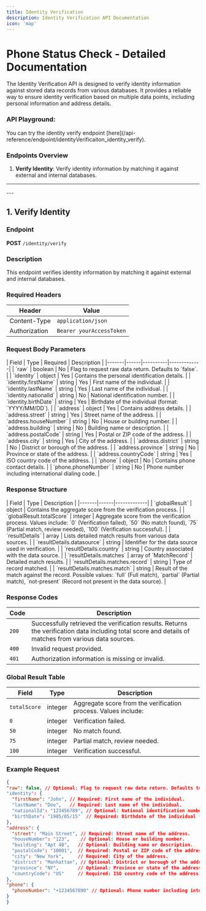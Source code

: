 ```yaml
---
title: Identity Verification
description: Identity Verification API Documentation
icon: 'map'
---
```


# Phone Status Check - Detailed Documentation
The Identity Verification API is designed to verify identity information against stored data records from various databases. It provides a reliable way to ensure identity verification based on multiple data points, including personal information and address details.

### API Playground:
<Tabs>
  <Tab title="/identity/verify">
    You can try the identity verify endpoint [here](/api-reference/endpoint/identityVerificaiton_identity_verify).
  </Tab>
</Tabs>

### Endpoints Overview
1. **Verify Identity**: Verify identity information by matching it against external and internal databases.

---
<Auth/>
---

## 1. Verify Identity
### Endpoint
**POST** `/identity/verify`

### Description
This endpoint verifies identity information by matching it against external and internal databases.

### Required Headers
| Header         | Value |
|---------------|----------------------------|
| Content-Type  | `application/json` |
| Authorization | `Bearer yourAccessToken` |

### Request Body Parameters
<Accordion title="Request Body Parameters">
| Field | Type | Required | Description |
|-------|------|----------|-------------|
| `raw` | boolean | No | Flag to request raw data return. Defaults to `false`. |
| `identity` | object | Yes | Contains the personal identification details. |
| `identity.firstName` | string | Yes | First name of the individual. |
| `identity.lastName` | string | Yes | Last name of the individual. |
| `identity.nationalId` | string | No | National identification number. |
| `identity.birthDate` | string | Yes | Birthdate of the individual (format: `YYYY/MM/DD`). |
| `address` | object | Yes | Contains address details. |
| `address.street` | string | Yes | Street name of the address. |
| `address.houseNumber` | string | No | House or building number. |
| `address.building` | string | No | Building name or description. |
| `address.postalCode` | string | Yes | Postal or ZIP code of the address. |
| `address.city` | string | Yes | City of the address. |
| `address.district` | string | No | District or borough of the address. |
| `address.province` | string | No | Province or state of the address. |
| `address.countryCode` | string | Yes | ISO country code of the address. |
| `phone` | object | No | Contains phone contact details. |
| `phone.phoneNumber` | string | No | Phone number including international dialing code. |
</Accordion>

### Response Structure
<Accordion title="Response Structure">
| Field | Type | Description |
|-------|------|-------------|
| `globalResult` | object | Contains the aggregate score from the verification process. |
| `globalResult.totalScore` | integer | Aggregate score from the verification process. Values include: `0` (Verification failed), `50` (No match found), `75` (Partial match, review needed), `100` (Verification successful). |
| `resultDetails` | array | Lists detailed match results from various data sources. |
| `resultDetails.datasource` | string | Identifier for the data source used in verification. |
| `resultDetails.country` | string | Country associated with the data source. |
| `resultDetails.matches` | array of `MatchRecord` | Detailed match results. |
| `resultDetails.matches.record` | string | Type of record matched. |
| `resultDetails.matches.match` | string | Result of the match against the record. Possible values: `full` (Full match), `partial` (Partial match), `not-present` (Record not present in the data source). |
</Accordion>

### Response Codes
| Code | Description |
|------|-------------|
| `200` | Successfully retrieved the verification results. Returns the verification data including total score and details of matches from various data sources. |
| `400` | Invalid request provided. |
| `401` | Authorization information is missing or invalid. |

### Global Result Table
| Field | Type | Description |
|-------|------|-------------|
| `totalScore` | integer | Aggregate score from the verification process. Values include: |
| `0` | integer | Verification failed. |
| `50` | integer | No match found. |
| `75` | integer | Partial match, review needed. |
| `100` | integer | Verification successful. |

### Example Request
```json
{
"raw": false, // Optional: Flag to request raw data return. Defaults to false.
"identity": {
  "firstName": "John", // Required: First name of the individual.
  "lastName": "Doe",   // Required: Last name of the individual.
  "nationalId": "123456789", // Optional: National identification number.
  "birthDate": "1985/05/15"  // Required: Birthdate of the individual (format: yyyy/mm/dd).
},
"address": {
  "street": "Main Street", // Required: Street name of the address.
  "houseNumber": "123",    // Optional: House or building number.
  "building": "Apt 4B",   // Optional: Building name or description.
  "postalCode": "10001",  // Required: Postal or ZIP code of the address.
  "city": "New York",     // Required: City of the address.
  "district": "Manhattan", // Optional: District or borough of the address.
  "province": "NY",       // Optional: Province or state of the address.
  "countryCode": "US"     // Required: ISO country code of the address.
},
"phone": {
  "phoneNumber": "+1234567890" // Optional: Phone number including international dialing code.
}
}
```